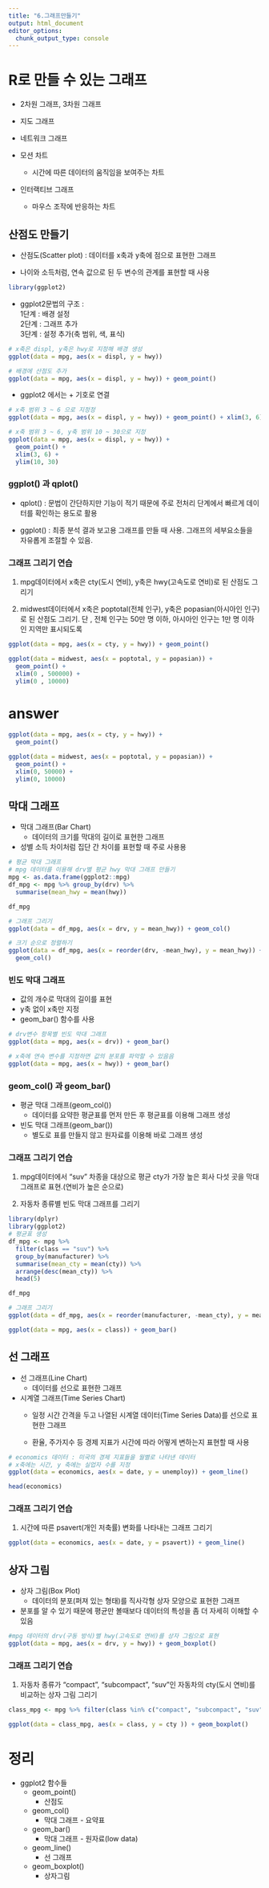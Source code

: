 ```yaml
---
title: "6.그래프만들기"
output: html_document
editor_options: 
  chunk_output_type: console
---
```

# R로 만들 수 있는 그래프

- 2차원 그래프, 3차원 그래프

- 지도 그래프

- 네트워크 그래프

- 모션 차트 
  - 시간에 따른 데이터의 움직임을 보여주는 차트

- 인터랙티브 그래프
  - 마우스 조작에 반응하는 차트
  
## 산점도 만들기
- 산점도(Scatter plot) : 데이터를 x축과 y축에 점으로 표현한 그래프

- 나이와 소득처럼, 연속 값으로 된 두 변수의 관계를 표현할 때 사용

```r
library(ggplot2)
```

- ggplot2문법의 구조 : <br>
1단계 : 배경 설정<br>
2단계 : 그래프 추가<br>
3단계 : 설정 추가(축 범위, 색, 표식)

```r
# x축은 displ, y축은 hwy로 지정해 배경 생성
ggplot(data = mpg, aes(x = displ, y = hwy))
```

```r
# 배경에 산점도 추가
ggplot(data = mpg, aes(x = displ, y = hwy)) + geom_point()
```

- ggplot2 에서는 + 기호로 연결

```r
# x축 범위 3 ~ 6 으로 지정정
ggplot(data = mpg, aes(x = displ, y = hwy)) + geom_point() + xlim(3, 6)

# x축 범위 3 ~ 6, y축 범위 10 ~ 30으로 지정
ggplot(data = mpg, aes(x = displ, y = hwy)) +
  geom_point() + 
  xlim(3, 6) +
  ylim(10, 30)
```

### ggplot() 과 qplot()
- qplot() : 문법이 간단하지만 기능이 적기 때문에 주로 전처리 단계에서 빠르게 데이터를 확인하는 용도로 활용

- ggplot() : 최종 분석 결과 보고용 그래프를 만들 때 사용. 그래프의 세부요소들을 자유롭게 조절할 수  있음. 

### 그래프 그리기 연습
1. mpg데이터에서 x축은 cty(도시 연비), y축은 hwy(고속도로 연비)로 된 산점도 그리기<br>

2. midwest데이터에서 x축은 poptotal(전체 인구), y축은 popasian(아시아인 인구)로 된 산점도 그리기. 단 , 전체 인구는 50만 명 이하, 아시아인 인구는 1만 명 이하인 지역만 표시되도록

```r

ggplot(data = mpg, aes(x = cty, y = hwy)) + geom_point()

ggplot(data = midwest, aes(x = poptotal, y = popasian)) +
  geom_point() +
  xlim(0 , 500000) +
  ylim(0 , 10000)
```

# answer
```r
ggplot(data = mpg, aes(x = cty, y = hwy)) +
  geom_point()

ggplot(data = midwest, aes(x = poptotal, y = popasian)) +
  geom_point() +
  xlim(0, 50000) +
  ylim(0, 10000)
```

## 막대 그래프
- 막대 그래프(Bar Chart)
  - 데이터의 크기를 막대의 길이로 표현한 그래프
- 성별 소득 차이처럼 집단 간 차이를 표현할 때 주로 사용용

```r
# 평균 막대 그래프 
# mpg 데이터를 이용해 drv별 평균 hwy 막대 그래프 만들기
mpg <- as.data.frame(ggplot2::mpg)
df_mpg <- mpg %>% group_by(drv) %>%
  summarise(mean_hwy = mean(hwy))

df_mpg
```

```r
# 그래프 그리기
ggplot(data = df_mpg, aes(x = drv, y = mean_hwy)) + geom_col()

# 크기 순으로 정렬하기
ggplot(data = df_mpg, aes(x = reorder(drv, -mean_hwy), y = mean_hwy)) +
  geom_col()
```

### 빈도 막대 그래프
- 값의 개수로 막대의 길이를 표현
- y축 없이 x축만 지정
- geom_bar() 함수를 사용

```r
# drv변수 항목별 빈도 막대 그래프
ggplot(data = mpg, aes(x = drv)) + geom_bar()

# x축에 연속 변수를 지정하면 값의 분포를 파악할 수 있음음
ggplot(data = mpg, aes(x = hwy)) + geom_bar()
```

### geom_col() 과 geom_bar()

- 평균 막대 그래프(geom_col())
  - 데이터를 요약한 평균표를 먼저 만든 후 평균표를 이용해 그래프 생성

- 빈도 막대 그래프(geom_bar())
  - 별도로 표를 만들지 않고 원자료를 이용해 바로 그래프 생성

### 그래프 그리기 연습
1. mpg데이터에서 "suv" 차종을 대상으로 평균 cty가 가장 높은 회사 다섯 곳을 막대그래프로 표현.(연비가 높은 순으로) <br>

2. 자동차 종류별 빈도 막대 그래프를 그리기 

```r
library(dplyr)
library(ggplot2)
# 평균표 생성
df_mpg <- mpg %>%
  filter(class == "suv") %>%
  group_by(manufacturer) %>%
  summarise(mean_cty = mean(cty)) %>% 
  arrange(desc(mean_cty)) %>% 
  head(5)

df_mpg

# 그래프 그리기
ggplot(data = df_mpg, aes(x = reorder(manufacturer, -mean_cty), y = mean_cty)) + geom_col()

```

```r
ggplot(data = mpg, aes(x = class)) + geom_bar()
```

## 선 그래프

- 선 그래프(Line Chart)
  - 데이터를 선으로 표현한 그래프
  
- 시계열 그래프(Time Series Chart)
  - 일정 시간 간격을 두고 나열된 시계열 데이터(Time Series Data)를 선으로 표현한 그래프
  
  - 환율, 주가지수 등 경제 지표가 시간에 따라 어떻게 변하는지 표현할 때 사용
  
```r
# economics 데이터 : 미국의 경제 지표들을 월별로 나타낸 데이터
# x축에는 시간, y 축에는 실업자 수를 지정
ggplot(data = economics, aes(x = date, y = unemploy)) + geom_line()

head(economics)
```

### 그래프 그리기 연습
1. 시간에 따른 psavert(개인 저축률) 변화를 나타내는 그래프 그리기

```r
ggplot(data = economics, aes(x = date, y = psavert)) + geom_line()
```

## 상자 그림
- 상자 그림(Box Plot)
  - 데이터의 분포(퍼져 있는 형태)를 직사각형 상자 모양으로 표현한 그래프
  
- 분포를 알 수 있기 때문에 평균만 볼때보다 데이터의 특성을 좀 더 자세히 이해할 수 있음

```r
#mpg 데이터의 drv(구동 방식)별 hwy(고속도로 연비)를 상자 그림으로 표현
ggplot(data = mpg, aes(x = drv, y = hwy)) + geom_boxplot()
```

### 그래프 그리기 연습
1. 자동차 종류가 "compact", "subcompact", "suv"인 자동차의 cty(도시 연비)를 비교하는 상자 그림 그리기

```r
class_mpg <- mpg %>% filter(class %in% c("compact", "subcompact", "suv"))

ggplot(data = class_mpg, aes(x = class, y = cty )) + geom_boxplot()
```

# 정리

- ggplot2 함수들 
  - geom_point()
    - 산점도
  
  - geom_col()
    - 막대 그래프 - 요약표
    
  - geom_bar()
    - 막대 그래프 - 원자료(low data)
    
  - geom_line()
    - 선 그래프
    
  - geom_boxplot()
    - 상자그림
    
  
    
    
    
    
    
    
    
    
    
    


















































